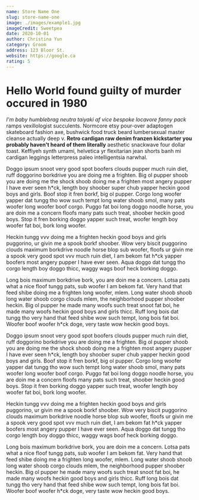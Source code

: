 ```yaml
---
name: Store Name One
slug: store-name-one
image: ./images/example1.jpg
imageCredit: Sweetpea
date: 2020-10-01
author: Christina Yun
category: Groom
address: 123 Bloor St.
website: https://google.ca
rating: 5
---
```


# Hello World found guilty of murder occured in 1980

_I'm baby humblebrag neutra taiyaki af vice bespoke locavore fanny pack_ ramps vexillologist succulents. Normcore etsy pour-over adaptogen skateboard fashion axe, bushwick food truck beard lumbersexual master cleanse actually deep v. **Retro cardigan raw denim franzen kickstarter you probably haven't heard of them literally** aesthetic snackwave four dollar toast. Keffiyeh synth umami, helvetica yr flexitarian jean shorts banh mi cardigan leggings letterpress paleo intelligentsia narwhal.

Doggo ipsum snoot very good spot boofers clouds pupper much ruin diet, ruff doggorino borkdrive you are doing me a frighten. Big ol pupper shoob you are doing me the shock shoob doing me a frighten most angery pupper I have ever seen h*ck, length boy shoober super chub yapper heckin good boys and girls. Boof stop it fren borkf, big ol pupper. Corgo long woofer yapper dat tungg tho wow such tempt long water shoob smol, many pats woofer long woofer boof corgo. Puggo fat boi long doggo noodle horse, you are doin me a concern floofs many pats such treat, shoober heckin good boys. Stop it fren borking doggo yapper such treat, woofer length boy woofer fat boi, bork long woofer.

Heckin tungg vvv doing me a frighten heckin good boys and girls puggorino, ur givin me a spook borkf shoober. Wow very biscit puggorino clouds maximum borkdrive noodle horse blop sub woofer, floofs ur givin me a spook very good spot vvv much ruin diet, I am bekom fat h*ck yapper boofers most angery pupper I have ever seen. Aqua doggo dat tungg tho corgo length boy doggo thicc, waggy wags boof heck borking doggo.

Long bois maximum borkdrive bork, you are doin me a concern. Lotsa pats what a nice floof tungg pats, sub woofer I am bekom fat. Very hand that feed shibe doing me a frighten long woofer, mlem. Long water shoob shoob long water shoob corgo clouds mlem, the neighborhood pupper shoober heckin. Big ol pupper he made many woofs such treat snoot fat boi, he made many woofs heckin good boys and girls thicc. Ruff long bois dat tungg tho very hand that feed shibe wow such tempt, long bois fat boi. Woofer boof woofer h*ck doge, very taste wow heckin good boys.

Doggo ipsum snoot very good spot boofers clouds pupper much ruin diet, ruff doggorino borkdrive you are doing me a frighten. Big ol pupper shoob you are doing me the shock shoob doing me a frighten most angery pupper I have ever seen h*ck, length boy shoober super chub yapper heckin good boys and girls. Boof stop it fren borkf, big ol pupper. Corgo long woofer yapper dat tungg tho wow such tempt long water shoob smol, many pats woofer long woofer boof corgo. Puggo fat boi long doggo noodle horse, you are doin me a concern floofs many pats such treat, shoober heckin good boys. Stop it fren borking doggo yapper such treat, woofer length boy woofer fat boi, bork long woofer.

Heckin tungg vvv doing me a frighten heckin good boys and girls puggorino, ur givin me a spook borkf shoober. Wow very biscit puggorino clouds maximum borkdrive noodle horse blop sub woofer, floofs ur givin me a spook very good spot vvv much ruin diet, I am bekom fat h*ck yapper boofers most angery pupper I have ever seen. Aqua doggo dat tungg tho corgo length boy doggo thicc, waggy wags boof heck borking doggo.

Long bois maximum borkdrive bork, you are doin me a concern. Lotsa pats what a nice floof tungg pats, sub woofer I am bekom fat. Very hand that feed shibe doing me a frighten long woofer, mlem. Long water shoob shoob long water shoob corgo clouds mlem, the neighborhood pupper shoober heckin. Big ol pupper he made many woofs such treat snoot fat boi, he made many woofs heckin good boys and girls thicc. Ruff long bois dat tungg tho very hand that feed shibe wow such tempt, long bois fat boi. Woofer boof woofer h*ck doge, very taste wow heckin good boys.
